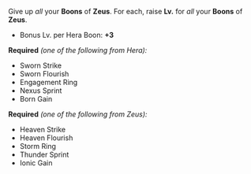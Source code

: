 Give up _all_ your **Boons** of **Zeus**. For each, raise **Lv.** for _all_ your **Boons** of **Zeus**.

- Bonus Lv. per Hera Boon: **+3**

**Required** _(one of the following from Hera):_

- Sworn Strike
- Sworn Flourish
- Engagement Ring
- Nexus Sprint
- Born Gain

**Required** _(one of the following from Zeus):_

- Heaven Strike
- Heaven Flourish
- Storm Ring
- Thunder Sprint
- Ionic Gain
